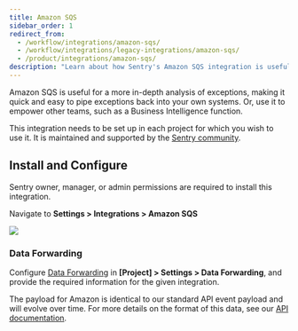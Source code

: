```yaml
---
title: Amazon SQS
sidebar_order: 1
redirect_from:
  - /workflow/integrations/amazon-sqs/
  - /workflow/integrations/legacy-integrations/amazon-sqs/
  - /product/integrations/amazon-sqs/
description: "Learn about how Sentry's Amazon SQS integration is useful for a more in-depth analysis of exceptions, making it quick and easy to pipe exceptions back into your own systems. Or, use it to empower other teams, such as a Business Intelligence function."
---
```


Amazon SQS is useful for a more in-depth analysis of exceptions, making it quick and easy to pipe exceptions back into your own systems. Or, use it to empower other teams, such as a Business Intelligence function.

This integration needs to be set up in each project for which you wish to use it. It is maintained and supported by the [Sentry community](https://forum.sentry.io/).

## Install and Configure

<Note>

Sentry owner, manager, or admin permissions are required to install this integration.

</Note>

Navigate to **Settings > Integrations > Amazon SQS**

![](amazon-sqs.png)

### Data Forwarding

Configure [Data Forwarding](/platform-redirect/?next=/data-management/data-forwarding/) in **[Project] > Settings > Data Forwarding**, and provide the required information for the given integration.

The payload for Amazon is identical to our standard API event payload and will evolve over time. For more details on the format of this data, see our [API documentation](/api/events/retrieve-an-event-for-a-project/).
